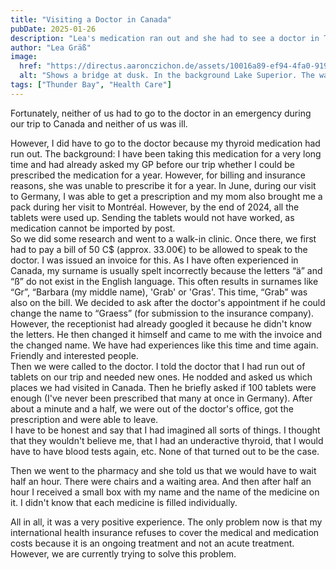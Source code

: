 ```yaml
---
title: "Visiting a Doctor in Canada"
pubDate: 2025-01-26
description: "Lea's medication ran out and she had to see a doctor in Thunder Bay. Find out how she experienced the doctor's visit here."
author: "Lea Gräß"
image:
  href: "https://directus.aaronczichon.de/assets/10016a89-ef94-4fa0-9198-dca1c530e01b.jpg?quality=70&width=1600"
  alt: "Shows a bridge at dusk. In the background Lake Superior. The water under, in front of and behind the bridge is frozen."
tags: ["Thunder Bay", "Health Care"]
---
```



Fortunately, neither of us had to go to the doctor in an emergency during our trip to Canada and neither of us was ill. 

However, I did have to go to the doctor because my thyroid medication had run out. The background: I have been taking this medication for a very long time and had already asked my GP before our trip whether I could be prescribed the medication for a year. However, for billing and insurance reasons, she was unable to prescribe it for a year. In June, during our visit to Germany, I was able to get a prescription and my mom also brought me a pack during her visit to Montréal. However, by the end of 2024, all the tablets were used up. Sending the tablets would not have worked, as medication cannot be imported by post.    
So we did some research and went to a walk-in clinic. Once there, we first had to pay a bill of 50 C$ (approx. 33.00€) to be allowed to speak to the doctor. I was issued an invoice for this. As I have often experienced in Canada, my surname is usually spelt incorrectly because the letters “ä” and “ß” do not exist in the English language. This often results in surnames like “Gr”, “Barbara (my middle name), 'Grab' or 'Gras'. This time, “Grab” was also on the bill. We decided to ask after the doctor's appointment if he could change the name to “Graess” (for submission to the insurance company). However, the receptionist had already googled it because he didn't know the letters. He then changed it himself and came to me with the invoice and the changed name. We have had experiences like this time and time again. Friendly and interested people.    
Then we were called to the doctor. I told the doctor that I had run out of tablets on our trip and needed new ones. He nodded and asked us which places we had visited in Canada. Then he briefly asked if 100 tablets were enough (I've never been prescribed that many at once in Germany). After about a minute and a half, we were out of the doctor's office, got the prescription and were able to leave.    
I have to be honest and say that I had imagined all sorts of things. I thought that they wouldn't believe me, that I had an underactive thyroid, that I would have to have blood tests again, etc. None of that turned out to be the case. 

<DirectusImage assetId="10016a89-ef94-4fa0-9198-dca1c530e01b.jpg" />

Then we went to the pharmacy and she told us that we would have to wait half an hour. There were chairs and a waiting area. And then after half an hour I received a small box with my name and the name of the medicine on it. I didn't know that each medicine is filled individually. 

All in all, it was a very positive experience. The only problem now is that my international health insurance refuses to cover the medical and medication costs because it is an ongoing treatment and not an acute treatment. However, we are currently trying to solve this problem. 
